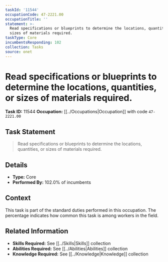 ```yaml
---
taskId: '11544'
occupationCode: 47-2221.00
occupationTitle: ''
statement: >-
  Read specifications or blueprints to determine the locations, quantities, or
  sizes of materials required.
taskType: Core
incumbentsResponding: 102
collection: Tasks
source: onet
---
```

# Read specifications or blueprints to determine the locations, quantities, or sizes of materials required.

**Task ID:** 11544
**Occupation:** [[../Occupations|Occupation]] with code `47-2221.00`

## Task Statement

> Read specifications or blueprints to determine the locations, quantities, or sizes of materials required.

## Details

- **Type:** Core
- **Performed By:** 102.0% of incumbents

## Context

This task is part of the standard duties performed in this occupation. The percentage indicates how common this task is among workers in the field.

## Related Information

- **Skills Required:** See [[../Skills|Skills]] collection
- **Abilities Required:** See [[../Abilities|Abilities]] collection
- **Knowledge Required:** See [[../Knowledge|Knowledge]] collection

